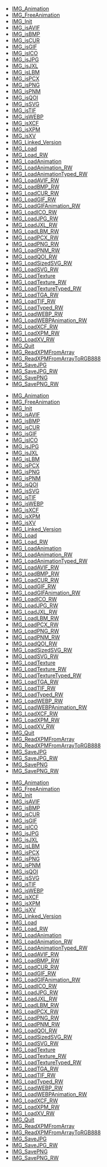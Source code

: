 <!-- DO NOT HAND-EDIT CATEGORY LISTS, THEY ARE AUTOGENERATED AND WILL BE OVERWRITTEN, BASED ON TAGS IN INDIVIDUAL PAGE FOOTERS. EDIT THOSE INSTEAD. -->
<!-- BEGIN CATEGORY LIST -->
* [[IMG_Animation]]
* [[IMG_FreeAnimation]]
* [[IMG_Init]]
* [[IMG_isAVIF]]
* [[IMG_isBMP]]
* [[IMG_isCUR]]
* [[IMG_isGIF]]
* [[IMG_isICO]]
* [[IMG_isJPG]]
* [[IMG_isJXL]]
* [[IMG_isLBM]]
* [[IMG_isPCX]]
* [[IMG_isPNG]]
* [[IMG_isPNM]]
* [[IMG_isQOI]]
* [[IMG_isSVG]]
* [[IMG_isTIF]]
* [[IMG_isWEBP]]
* [[IMG_isXCF]]
* [[IMG_isXPM]]
* [[IMG_isXV]]
* [[IMG_Linked_Version]]
* [[IMG_Load]]
* [[IMG_Load_RW]]
* [[IMG_LoadAnimation]]
* [[IMG_LoadAnimation_RW]]
* [[IMG_LoadAnimationTyped_RW]]
* [[IMG_LoadAVIF_RW]]
* [[IMG_LoadBMP_RW]]
* [[IMG_LoadCUR_RW]]
* [[IMG_LoadGIF_RW]]
* [[IMG_LoadGIFAnimation_RW]]
* [[IMG_LoadICO_RW]]
* [[IMG_LoadJPG_RW]]
* [[IMG_LoadJXL_RW]]
* [[IMG_LoadLBM_RW]]
* [[IMG_LoadPCX_RW]]
* [[IMG_LoadPNG_RW]]
* [[IMG_LoadPNM_RW]]
* [[IMG_LoadQOI_RW]]
* [[IMG_LoadSizedSVG_RW]]
* [[IMG_LoadSVG_RW]]
* [[IMG_LoadTexture]]
* [[IMG_LoadTexture_RW]]
* [[IMG_LoadTextureTyped_RW]]
* [[IMG_LoadTGA_RW]]
* [[IMG_LoadTIF_RW]]
* [[IMG_LoadTyped_RW]]
* [[IMG_LoadWEBP_RW]]
* [[IMG_LoadWEBPAnimation_RW]]
* [[IMG_LoadXCF_RW]]
* [[IMG_LoadXPM_RW]]
* [[IMG_LoadXV_RW]]
* [[IMG_Quit]]
* [[IMG_ReadXPMFromArray]]
* [[IMG_ReadXPMFromArrayToRGB888]]
* [[IMG_SaveJPG]]
* [[IMG_SaveJPG_RW]]
* [[IMG_SavePNG]]
* [[IMG_SavePNG_RW]]
<!-- END CATEGORY LIST -->
* [[IMG_Animation]]
* [[IMG_FreeAnimation]]
* [[IMG_Init]]
* [[IMG_isAVIF]]
* [[IMG_isBMP]]
* [[IMG_isCUR]]
* [[IMG_isGIF]]
* [[IMG_isICO]]
* [[IMG_isJPG]]
* [[IMG_isJXL]]
* [[IMG_isLBM]]
* [[IMG_isPCX]]
* [[IMG_isPNG]]
* [[IMG_isPNM]]
* [[IMG_isQOI]]
* [[IMG_isSVG]]
* [[IMG_isTIF]]
* [[IMG_isWEBP]]
* [[IMG_isXCF]]
* [[IMG_isXPM]]
* [[IMG_isXV]]
* [[IMG_Linked_Version]]
* [[IMG_Load]]
* [[IMG_Load_RW]]
* [[IMG_LoadAnimation]]
* [[IMG_LoadAnimation_RW]]
* [[IMG_LoadAnimationTyped_RW]]
* [[IMG_LoadAVIF_RW]]
* [[IMG_LoadBMP_RW]]
* [[IMG_LoadCUR_RW]]
* [[IMG_LoadGIF_RW]]
* [[IMG_LoadGIFAnimation_RW]]
* [[IMG_LoadICO_RW]]
* [[IMG_LoadJPG_RW]]
* [[IMG_LoadJXL_RW]]
* [[IMG_LoadLBM_RW]]
* [[IMG_LoadPCX_RW]]
* [[IMG_LoadPNG_RW]]
* [[IMG_LoadPNM_RW]]
* [[IMG_LoadQOI_RW]]
* [[IMG_LoadSizedSVG_RW]]
* [[IMG_LoadSVG_RW]]
* [[IMG_LoadTexture]]
* [[IMG_LoadTexture_RW]]
* [[IMG_LoadTextureTyped_RW]]
* [[IMG_LoadTGA_RW]]
* [[IMG_LoadTIF_RW]]
* [[IMG_LoadTyped_RW]]
* [[IMG_LoadWEBP_RW]]
* [[IMG_LoadWEBPAnimation_RW]]
* [[IMG_LoadXCF_RW]]
* [[IMG_LoadXPM_RW]]
* [[IMG_LoadXV_RW]]
* [[IMG_Quit]]
* [[IMG_ReadXPMFromArray]]
* [[IMG_ReadXPMFromArrayToRGB888]]
* [[IMG_SaveJPG]]
* [[IMG_SaveJPG_RW]]
* [[IMG_SavePNG]]
* [[IMG_SavePNG_RW]]
<!-- END CATEGORY LIST -->
* [[IMG_Animation]]
* [[IMG_FreeAnimation]]
* [[IMG_Init]]
* [[IMG_isAVIF]]
* [[IMG_isBMP]]
* [[IMG_isCUR]]
* [[IMG_isGIF]]
* [[IMG_isICO]]
* [[IMG_isJPG]]
* [[IMG_isJXL]]
* [[IMG_isLBM]]
* [[IMG_isPCX]]
* [[IMG_isPNG]]
* [[IMG_isPNM]]
* [[IMG_isQOI]]
* [[IMG_isSVG]]
* [[IMG_isTIF]]
* [[IMG_isWEBP]]
* [[IMG_isXCF]]
* [[IMG_isXPM]]
* [[IMG_isXV]]
* [[IMG_Linked_Version]]
* [[IMG_Load]]
* [[IMG_Load_RW]]
* [[IMG_LoadAnimation]]
* [[IMG_LoadAnimation_RW]]
* [[IMG_LoadAnimationTyped_RW]]
* [[IMG_LoadAVIF_RW]]
* [[IMG_LoadBMP_RW]]
* [[IMG_LoadCUR_RW]]
* [[IMG_LoadGIF_RW]]
* [[IMG_LoadGIFAnimation_RW]]
* [[IMG_LoadICO_RW]]
* [[IMG_LoadJPG_RW]]
* [[IMG_LoadJXL_RW]]
* [[IMG_LoadLBM_RW]]
* [[IMG_LoadPCX_RW]]
* [[IMG_LoadPNG_RW]]
* [[IMG_LoadPNM_RW]]
* [[IMG_LoadQOI_RW]]
* [[IMG_LoadSizedSVG_RW]]
* [[IMG_LoadSVG_RW]]
* [[IMG_LoadTexture]]
* [[IMG_LoadTexture_RW]]
* [[IMG_LoadTextureTyped_RW]]
* [[IMG_LoadTGA_RW]]
* [[IMG_LoadTIF_RW]]
* [[IMG_LoadTyped_RW]]
* [[IMG_LoadWEBP_RW]]
* [[IMG_LoadWEBPAnimation_RW]]
* [[IMG_LoadXCF_RW]]
* [[IMG_LoadXPM_RW]]
* [[IMG_LoadXV_RW]]
* [[IMG_Quit]]
* [[IMG_ReadXPMFromArray]]
* [[IMG_ReadXPMFromArrayToRGB888]]
* [[IMG_SaveJPG]]
* [[IMG_SaveJPG_RW]]
* [[IMG_SavePNG]]
* [[IMG_SavePNG_RW]]
<!-- END CATEGORY LIST -->

